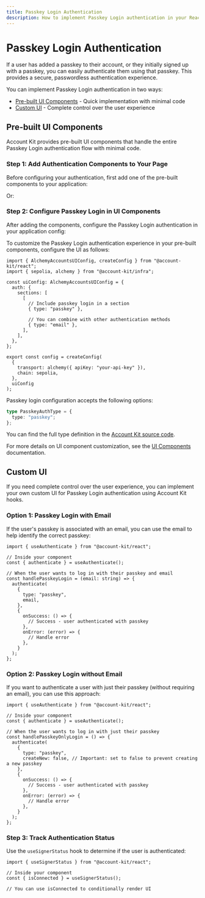 ```yaml
---
title: Passkey Login Authentication
description: How to implement Passkey Login authentication in your React app
---
```


# Passkey Login Authentication

If a user has added a passkey to their account, or they initially signed up with a passkey, you can easily authenticate them using that passkey. This provides a secure, passwordless authentication experience.

You can implement Passkey Login authentication in two ways:

- [Pre-built UI Components](#pre-built-ui-components) - Quick implementation with minimal code
- [Custom UI](#custom-ui) - Complete control over the user experience

## Pre-built UI Components

Account Kit provides pre-built UI components that handle the entire Passkey Login authentication flow with minimal code.

### Step 1: Add Authentication Components to Your Page

Before configuring your authentication, first add one of the pre-built components to your application:

<Markdown src="../shared/modal-auth-example.mdx" />

Or:

<Markdown src="../shared/embedded-auth-example.mdx" />

### Step 2: Configure Passkey Login in UI Components

After adding the components, configure the Passkey Login authentication in your application config:

To customize the Passkey Login authentication experience in your pre-built components, configure the UI as follows:

```tsx twoslash
import { AlchemyAccountsUIConfig, createConfig } from "@account-kit/react";
import { sepolia, alchemy } from "@account-kit/infra";

const uiConfig: AlchemyAccountsUIConfig = {
  auth: {
    sections: [
      [
        // Include passkey login in a section
        { type: "passkey" },

        // You can combine with other authentication methods
        { type: "email" },
      ],
    ],
  },
};

export const config = createConfig(
  {
    transport: alchemy({ apiKey: "your-api-key" }),
    chain: sepolia,
  },
  uiConfig
);
```

Passkey login configuration accepts the following options:

```ts twoslash
type PasskeyAuthType = {
  type: "passkey";
};
```

You can find the full type definition in the [Account Kit source code](https://github.com/alchemyplatform/aa-sdk/blob/main/account-kit/react/src/components/auth/types.ts).

For more details on UI component customization, see the [UI Components](/wallets/react/ui-components) documentation.

## Custom UI

If you need complete control over the user experience, you can implement your own custom UI for Passkey Login authentication using Account Kit hooks.

### Option 1: Passkey Login with Email

If the user's passkey is associated with an email, you can use the email to help identify the correct passkey:

```tsx twoslash
import { useAuthenticate } from "@account-kit/react";

// Inside your component
const { authenticate } = useAuthenticate();

// When the user wants to log in with their passkey and email
const handlePasskeyLogin = (email: string) => {
  authenticate(
    {
      type: "passkey",
      email,
    },
    {
      onSuccess: () => {
        // Success - user authenticated with passkey
      },
      onError: (error) => {
        // Handle error
      },
    }
  );
};
```

### Option 2: Passkey Login without Email

If you want to authenticate a user with just their passkey (without requiring an email), you can use this approach:

```tsx twoslash
import { useAuthenticate } from "@account-kit/react";

// Inside your component
const { authenticate } = useAuthenticate();

// When the user wants to log in with just their passkey
const handlePasskeyOnlyLogin = () => {
  authenticate(
    {
      type: "passkey",
      createNew: false, // Important: set to false to prevent creating a new passkey
    },
    {
      onSuccess: () => {
        // Success - user authenticated with passkey
      },
      onError: (error) => {
        // Handle error
      },
    }
  );
};
```

### Step 3: Track Authentication Status

Use the `useSignerStatus` hook to determine if the user is authenticated:

```tsx twoslash
import { useSignerStatus } from "@account-kit/react";

// Inside your component
const { isConnected } = useSignerStatus();

// You can use isConnected to conditionally render UI
```
